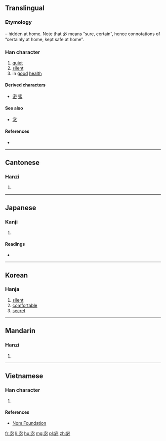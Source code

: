 ==Translingual==
===Etymology===
{{Han compound|宀|t1=roof|必|ls=psc|c1=s|c2=p}} – hidden at home. Note that 必 means “sure, certain”, hence connotations of “certainly at home, kept safe at home”.

===Han character===
{{Han char|rn=40|rad=宀|as=05|sn=8|four=30332|canj=JPH|ids=⿱宀必}}

# [[quiet]]
# [[silent]]
# in [[good]] [[health]]

====Derived characters====
* [[密]] [[蜜]]

====See also====
* [[窓]] <!-- unrelated, visually similar due to 宀 + 心 -->

====References====
* {{Han ref|kx=0283.060|dkj=07098|dj=0556.170|hdz=20923.030|uh=5B93|ud=23443|bh=CC57|bd=52311}}

----

==Cantonese==

===Hanzi===
{{yue-hanzi|jyut=[[fuk6]], [[mat6]]|y=fuk6, mat6}}

# {{defn|lang=yue|sort=宀05}}

----

==Japanese==

===Kanji===
{{ja-kanji|grade=|rs=宀05}}

# {{defn|lang=ja|sort=宀05}}

====Readings====
* {{ja-readings|on=[[びつ]] (bitsu), [[みち]] (michi), [[ふく]] (fuku), [[ぶく]] (buku), [[ひつ]] (hitsu)|kun=[[やすらか]] (yasuraka)}}

----

==Korean==

===Hanja===
{{ko-hanja|hangeul=복|rv=bok|mr=pok}}

# [[silent]]
# [[comfortable]]
# [[secret]]

----

==Mandarin==

===Hanzi===
{{cmn-hanzi|pin=[[mì]] ([[mi4]])|wg=mi<sup>4</sup>}}

# {{defn|lang=cmn|sort=宀05}}

----

==Vietnamese==

===Han character===
{{vi-readings|rs=宀05| hanviet = mật}}

# {{defn|lang=vi|sort=宀05}}

====References====
*[http://nomfoundation.org/common/nom_details.php?codepoint=5b93 Nom Foundation]

[[fr:宓]]
[[li:宓]]
[[hu:宓]]
[[mg:宓]]
[[pl:宓]]
[[zh:宓]]